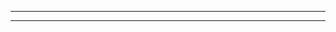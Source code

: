
<Meta title="Introduction/Our Components" />

<div id="header">
  <ts-heading level="h2" label="Nossos Componentes" />
  <ts-subtitle label="Temos um grande conjunto de componentes para você usar" />
</div>
<hr></hr>

<div id="summary">
  <ts-heading level="h3" label="Sumário:" />
  <ts-list>
    <ts-list-item>
      <ts-link
        label="Lista de Componentes"
        link="#list-of-components"
        with-icon
        icon-src={link}
      />
    </ts-list-item>
  </ts-list>
</div>
<hr></hr>

<div>
  <ts-heading level="h3" label="Estado dos Componentes" />
  <ts-subtitle label="Estamos trabalhando em todos os componentes para que você possa usá-los" />
  <br></br>
  <div style={{display: 'flex'}}>
  <ts-subtitle label="Agradecemos a sua colaboração" />
  <ts-icon src={heart} size="small" />
  </div>
  <br></br>

  <ts-list>
    <ts-list-item style={{ display: 'flex', alignItems: 'center'}}>
      <ts-subtitle label="Não implementados" />
      <ts-icon size="small" color='grey' />
    </ts-list-item>
    <ts-list-item style={{ display: 'flex', alignItems: 'center'}}>
      <ts-subtitle label="Em desenvolvimento" />
      <ts-icon size="small" color='orange' />
    </ts-list-item>
    <ts-list-item style={{ display: 'flex', alignItems: 'center'}}>
      <ts-subtitle label="Implementados" />
      <ts-icon size="small" color='green' />
    </ts-list-item>
    <ts-list-item style={{ display: 'flex', alignItems: 'center'}}>
      <ts-subtitle label="Em análise" />
      <ts-icon size="small" color='darkcyan' />
    </ts-list-item>
    <ts-list-item style={{ display: 'flex', alignItems: 'center'}}>
      <ts-subtitle label="Depreciados" />
      <ts-icon size="small" color='darkred' />
    </ts-list-item>
  </ts-list>
  <br></br>


  <table-of-components></table-of-components>

</div>

<div id="list-of-components">
  <ts-heading level="h3" label="Lista de Componentes" />
  <list-of-components></list-of-components>
</div>